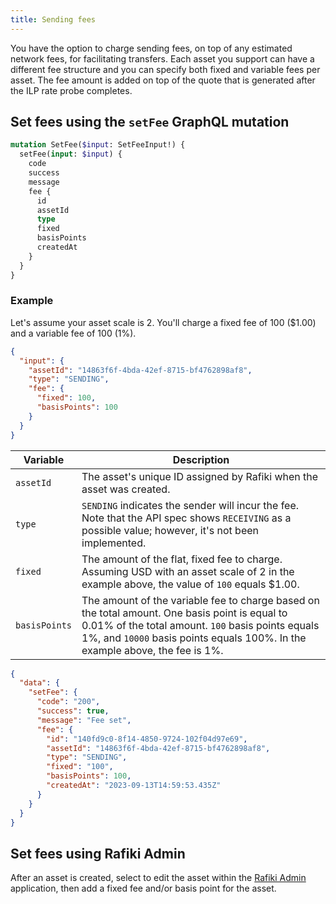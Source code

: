 ```yaml
---
title: Sending fees
---
```



You have the option to charge sending fees, on top of any estimated network fees, for facilitating transfers. Each asset you support can have a different fee structure and you can specify both fixed and variable fees per asset. The fee amount is added on top of the quote that is generated after the ILP rate probe completes.

## Set fees using the `setFee` GraphQL mutation

<CodeBlock title='setFee mutation'>

```graphql
mutation SetFee($input: SetFeeInput!) {
  setFee(input: $input) {
    code
    success
    message
    fee {
      id
      assetId
      type
      fixed
      basisPoints
      createdAt
    }
  }
}
```

</CodeBlock>

### Example

Let's assume your asset scale is 2. You'll charge a fixed fee of 100 (\$1.00) and a variable fee of 100 (1%).

<CodeBlock title='Example JSON request'>

```json
{
  "input": {
    "assetId": "14863f6f-4bda-42ef-8715-bf4762898af8",
    "type": "SENDING",
    "fee": {
      "fixed": 100,
      "basisPoints": 100
    }
  }
}
```

</CodeBlock>

<div class="overflow-table">

| Variable      | Description                                                                                                                                                                                                                         |
| ------------- | ----------------------------------------------------------------------------------------------------------------------------------------------------------------------------------------------------------------------------------- |
| `assetId`     | The asset's unique ID assigned by Rafiki when the asset was created.                                                                                                                                                                |
| `type`        | `SENDING` indicates the sender will incur the fee. Note that the API spec shows `RECEIVING` as a possible value; however, it's not been implemented.                                                                                |
| `fixed`       | The amount of the flat, fixed fee to charge. Assuming USD with an asset scale of 2 in the example above, the value of `100` equals \$1.00.                                                                                          |
| `basisPoints` | The amount of the variable fee to charge based on the total amount. One basis point is equal to 0.01% of the total amount. `100` basis points equals 1%, and `10000` basis points equals 100%. In the example above, the fee is 1%. |

</div>

<CodeBlock title='Example JSON response'>

```json
{
  "data": {
    "setFee": {
      "code": "200",
      "success": true,
      "message": "Fee set",
      "fee": {
        "id": "140fd9c0-8f14-4850-9724-102f04d97e69",
        "assetId": "14863f6f-4bda-42ef-8715-bf4762898af8",
        "type": "SENDING",
        "fixed": "100",
        "basisPoints": 100,
        "createdAt": "2023-09-13T14:59:53.435Z"
      }
    }
  }
}
```

</CodeBlock>

## Set fees using Rafiki Admin

After an asset is created, select to edit the asset within the [Rafiki Admin](/admin/admin-user-guide#edit-asset) application, then add a fixed fee and/or basis point for the asset.
